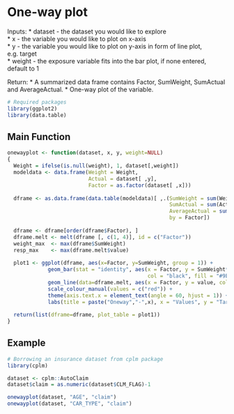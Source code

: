 # One-way plot   

Inputs:
* dataset - the dataset you would like to explore  
* x - the variable you would like to plot on x-axis  
* y - the variable you would like to plot on y-axis in form of line plot, e.g. target  
* weight - the exposure variable fits into the bar plot, if none entered, default to 1  
  
Return:
* A summarized data frame contains Factor, SumWeight, SumActual and AverageActual.
* One-way plot of the variable. 

```r
# Required packages
library(ggplot2)
library(data.table)
```


## Main Function

```r
onewayplot <- function(dataset, x, y, weight=NULL)
{
  Weight = ifelse(is.null(weight), 1, dataset[,weight])
  modeldata <- data.frame(Weight = Weight,
                          Actual = dataset[ ,y],
                          Factor = as.factor(dataset[ ,x]))
    
  dframe <- as.data.frame(data.table(modeldata)[ ,.(SumWeight = sum(Weight),
                                                    SumActual = sum(Actual),
                                                    AverageActual = sum(Actual)/sum(Weight)),
                                                    by = Factor])
    
  dframe <- dframe[order(dframe$Factor), ]
  dframe.melt <- melt(dframe [, c(1, 4)], id = c("Factor"))
  weight_max  <- max(dframe$SumWeight)
  resp_max    <- max(dframe.melt$value)
    
  plot1 <- ggplot(dframe, aes(x=Factor, y=SumWeight, group = 1)) +
             geom_bar(stat = "identity", aes(x = Factor, y = SumWeight*0.5*(resp_max)/(weight_max)),
                                             col = "black", fill = "#9EB9D4") +
             geom_line(data=dframe.melt, aes(x = Factor, y = value, color = variable, group = variable)) +
             scale_colour_manual(values = c("red")) +
             theme(axis.text.x = element_text(angle = 60, hjust = 1)) +
             labs(title = paste("Oneway","-",x), x = "Values", y = "Target" )
    
  return(list(dframe=dframe, plot_table = plot1))
}
```

## Example

```r
# Borrowing an insurance dataset from cplm package
library(cplm)

dataset <- cplm::AutoClaim
dataset$claim = as.numeric(dataset$CLM_FLAG)-1
```

```r
onewayplot(dataset, "AGE", "claim")
onewayplot(dataset, "CAR_TYPE", "claim")
```
